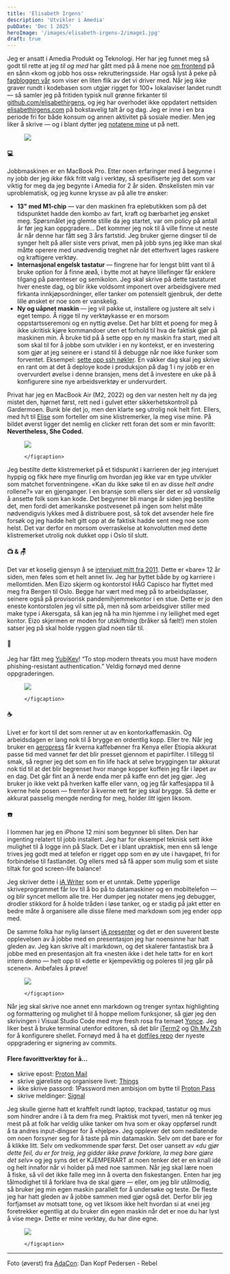 ```yaml
---
title: 'Elisabeth Irgens'
description: 'Utvikler i Amedia'
pubDate: 'Dec 1 2025'
heroImage: '/images/elisabeth-irgens-2/image1.jpg'
draft: true
---
```









<Question1/>

Jeg er ansatt i Amedia Produkt og Teknologi. Her har jeg funnet meg så godt til rette at jeg _til og med_ har gått med på å mene noe [om frontend](https://www.amedia.no/jobb-hos-oss/frontend-utvikler) på en sånn «kom og jobb hos oss» rekrutteringsside. Har også lyst å peke på [fagbloggen vår](https://amedia.github.io/jotter/) som viser en liten flik av det vi driver med. Når jeg ikke graver rundt i kodebasen som utgjør rigget for 100+ lokalaviser landet rundt — så samler jeg på fritiden typisk null grønne firkanter til [github.com/elisabethirgens](https://github.com/elisabethirgens), og jeg har overhodet ikke oppdatert nettsiden [elisabethirgens.com](https://elisabethirgens.com/) på bokstavelig talt år og dag. Jeg er inne i en bra periode fri for både konsum og annen aktivitet på sosiale medier. Men jeg liker å skrive — og i blant dytter jeg [notatene mine](https://elisabethirgens.github.io/notes/) ut på nett.

<figure>
    <img src='/images/elisabeth-irgens-2/image2.jpg'/>
    <figcaption>
    </figcaption>
</figure>

<Question2/>

#### 💻

Jobbmaskinen er en MacBook Pro. Etter noen erfaringer med å begynne i ny jobb der jeg _ikke_ fikk fritt valg i verktøy, så spesifiserte jeg det som var viktig for meg da jeg begynte i Amedia for 2 år siden. Ønskelisten min var uproblematisk, og jeg kunne krysse av på alle tre ønsker:

- **13" med M1-chip** — var den maskinen fra eplebutikken som på det tidspunktet hadde den kombo av fart, kraft og bærbarhet jeg ønsket meg. Spørsmålet jeg glemte stille da jeg startet, var om policy på antall år før jeg kan oppgradere… Det kommer jeg nok til å ville finne ut neste år når denne har fått seg 3 års fartstid. Jeg bruker gjerne dingser til de synger helt på aller siste vers privat, men på jobb syns jeg ikke man skal måtte operere med unødvendig treghet når det etterhvert lages raskere og kraftigere verktøy.
- **Internasjonal engelsk tastatur** — fingrene har for lengst blitt vant til å bruke option for å finne æøå, i bytte mot at høyre lillefinger får enklere tilgang på parenteser og semikolon. Jeg skal skrive på dette tastaturet hver eneste dag, og blir ikke voldsomt imponert over arbeidsgivere med firkanta innkjøpsordninger, eller tanker om potensielt gjenbruk, der dette lille ønsket er noe som er vanskelig.
- **Ny og uåpnet maskin** — jeg vil pakke ut, installere og justere alt selv i eget tempo. Å rigge til ny verktøykasse er en morsom oppstartsseremoni og en nyttig øvelse. Det har blitt et poeng for meg å ikke ukritisk kjøre kommandoer uten et forhold til hva de faktisk gjør på maskinen min. Å bruke tid på å sette opp en ny maskin fra start, med alt som skal til for å jobbe som utvikler i en ny kontekst, er en investering som gjør at jeg seinere er i stand til å debugge når noe ikke funker som forventet. Eksempel: [sette opp ssh nøkler](https://elisabethirgens.github.io/notes/2022/01/ssh-keys/). En vakker dag skal jeg skrive en rant om at det å deploye kode i produksjon på dag 1 i ny jobb er en overvurdert øvelse i denne bransjen, mens det å investere en uke på å konfigurere sine nye arbeidsverktøy er undervurdert.

Privat har jeg en MacBook Air (M2, 2022) og den var nesten helt ny da jeg mistet den, hjørnet først, rett ned i gulvet etter sikkerhetskontroll på Gardermoen. Bunk ble det jo, men den klarte seg utrolig nok helt fint. Ellers, med h/t til [Elise](https://mineverktoy.com/elise-kristiansen/) som forteller om sine klistremerker, la meg vise mine. På bildet øverst ligger det nemlig en clicker rett foran det som er min favoritt: **Nevertheless, She Coded.**


<figure>
    <img src='/images/elisabeth-irgens-2/image3.jpg'/>
    <figcaption>

    </figcaption>
</figure>


Jeg bestilte dette klistremerket på et tidspunkt i karrieren der jeg intervjuet hyppig og fikk høre mye finurlig om hvordan jeg ikke var en type utvikler som matchet forventningene. «Kan du ikke søke til en av disse _helt andre_ rollene?» var en gjenganger. I en bransje som ellers sier det er _så vanskelig_ å ansette folk som kan kode. Det begynner bli mange år siden jeg bestilte det, men fordi det amerikanske postvesenet på ingen som helst måte nødvendigvis lykkes med å distribuere post, så tok det avsender hele fire forsøk og jeg hadde helt gitt opp at de faktisk hadde sent meg noe som helst. Det var derfor en morsom overraskelse at konvolutten med dette klistremerket utrolig nok dukket opp i Oslo til slutt.

#### 📺 & 🪑

Det var et koselig gjensyn å se [intervjuet mitt fra 2011](https://mineverktoy.com/elisabeth-irgens/). Dette er «bare» 12 år siden, men føles som et helt annet liv. Jeg har byttet både by og karriere i mellomtiden. Men Eizo skjerm og kontorstol HÅG Capisco har flyttet med meg fra Bergen til Oslo. Begge har vært med meg på to arbeidsplasser, seinere også på provisorisk pandemihjemmekontor i en stue. Dette er jo den eneste kontorstolen jeg vil sitte på, men nå som arbeidsgiver stiller med make type i Akersgata, så kan jeg nå ha min hjemme i ny leilighet med eget kontor. Eizo skjermen er moden for utskiftning (bråker så fælt!) men stolen satser jeg på skal holde ryggen glad noen tiår til.

#### 🔑

Jeg har fått meg [YubiKey](https://www.yubico.com/quiz/)! “To stop modern threats you must have modern phishing-resistant authentication.” Veldig fornøyd med denne oppgraderingen.

<figure>
    <img src='/images/elisabeth-irgens-2/image4.jpg'/>
    <figcaption>

    </figcaption>
</figure>

#### ☕️

Livet er for kort til det som renner ut av en kontorkaffemaskin. Og arbeidsdagen er lang nok til å brygge en ordentlig kopp. Eller tre. Når jeg bruker en [aeropress](https://aeropress.com/pages/how-it-works) får kverna kaffebønner fra Kenya eller Etiopia akkurat passe tid med vannet før det blir presset gjennom et papirfilter. I tillegg til smak, så regner jeg det som en fin life hack at selve bryggingen tar akkurat nok tid til at det blir begrenset hvor mange kopper koffein jeg får i løpet av en dag. Det går fint an å nerde enda mer på kaffe enn det jeg gjør. Jeg bruker jo ikke vekt på hverken kaffe eller vann, og jeg får kaffesjappa til å kverne hele posen — fremfor å kverne rett før jeg skal brygge. Så dette er akkurat passelig mengde nerding for meg, holder _litt_ igjen liksom.

#### ☎️

I lommen har jeg en iPhone 12 mini som begynner bli sliten. Den har ingenting relatert til jobb installert. Jeg har for eksempel teknisk sett ikke mulighet til å logge inn på Slack. Det er i blant upraktisk, men enn så lenge trives jeg godt med at telefon er rigget opp som en øy ute i havgapet, fri for forbindelse til fastlandet. Og ellers med så få apper som mulig som et siste tiltak for god screen-life balance!

<Question3/>

Jeg skriver dette i [iA Writer](https://ia.net/writer) som er et unntak. Dette ypperlige skriveprogrammet får lov til å bo på to datamaskiner og en mobiltelefon — og blir syncet mellom alle tre. Her dumper jeg notater mens jeg debugger, drodler stikkord for å holde tråden i løse tanker, og er stadig på jakt etter en bedre måte å organisere alle disse filene med markdown som jeg ender opp med.

De samme folka har nylig lansert [iA presenter](https://ia.net/presenter) og det er den suverent beste opplevelsen av å jobbe med en presentasjon jeg har noensinne har hatt gleden av. Jeg kan skrive alt i markdown, og det skalerer fantastisk bra å jobbe med en presentasjon alt fra «nesten ikke i det hele tatt» for en kort intern demo — helt opp til «dette er kjempeviktig og poleres til jeg går på scenen». Anbefales å prøve!

<figure>
    <img src='/images/elisabeth-irgens-2/image5.jpg'/>
    <figcaption>

    </figcaption>
</figure>

Når jeg skal skrive noe annet enn markdown og trenger syntax highlighting og formattering og mulighet til å hoppe mellom funksjoner, så gjør jeg den skrivingen i Visual Studio Code med mye fresh rosa fra temaet [Yonce](https://marketplace.visualstudio.com/items?itemName=minamarkham.minamarkham-yonce-vsix). Jeg liker best å bruke terminal utenfor editoren, så det blir [iTerm2](https://iterm2.com/) og [Oh My Zsh](https://ohmyz.sh/) for å konfigurere shellet. Fornøyd med å ha et [dotfiles repo](https://github.com/elisabethirgens/dotfiles/commits/main) der nyeste oppgradering er signering av commits.

#### Flere favorittverktøy for å…

- skrive epost: [Proton Mail](https://proton.me/mail)
- skrive gjøreliste og organisere livet: [Things](https://culturedcode.com/things/)
- ikke skrive passord: 1Password men ambisjon om bytte til [Proton Pass](https://proton.me/pass)
- skrive meldinger: [Signal](https://signal.org/)

<Question4/>

Jeg skulle gjerne hatt et kraftfelt rundt laptop, trackpad, tastatur og mus som hindrer andre i å ta dem fra meg. Praktisk mot tyveri, men nå tenker jeg mest på at folk har veldig ulike tanker om hva som er okay oppførsel rundt å ta andres input-dingser for å «hjelpe». Jeg opplever det som nedlatende om noen forsyner seg for å taste på min datamaskin. Selv om det bare er for å klikke litt. Selv om vedkommende spør først. Det oser uansett av _«du gjør dette feil, du er for treig, jeg gidder ikke prøve forklare, la meg bare gjøre det selv»_ og jeg syns det er KJEMPERART at noen tenker det er en knall idé og helt innafor når vi holder på med noe sammen. Når jeg skal lære noen å fiske, så vil det ikke falle meg inn å overta den fiskestangen. Enten har jeg tålmodighet til å forklare hva de skal gjøre — eller, om jeg blir utålmodig, så bruker jeg min egen maskin parallelt for å undersøke og teste. De fleste jeg har hatt gleden av å jobbe sammen med gjør også det. Derfor blir jeg forfjamset av motsatt tone, og vet liksom ikke helt hvordan si at «nei jeg foretrekker egentlig at du bruker din egen maskin når det er noe du har lyst å vise meg». Dette er mine verktøy, du har dine egne.

<figure>
    <img src='/images/elisabeth-irgens-2/image6.jpg'/>
    <figcaption>

    </figcaption>
</figure>

---

Foto (øverst) fra [AdaCon](https://adacon.no/): Dan Kopf Pedersen - Rebel